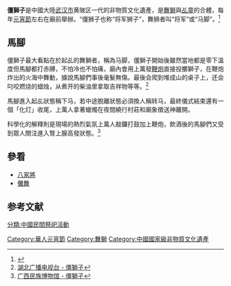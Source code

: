 '''僵獅子'''是中國大陸[[武汉市|武汉市]]黄陂区一代的非物質文化遺產，是[[舞獅|舞獅]]與[[乩童|乩童]]的合體，每年[[元宵節|元宵節]]左右在廟前舉辦。“僵狮子也称“将军狮子”，舞狮者叫“将军”或“马脚”。<ref>{{Cite web |url=http://blog.sina.com.cn/s/blog_4a8d967c0102w5yh.html?tj=1 |title=武汉市黎黄陂研究会副会长 - 神秘黄陂僵狮子，那些难解之谜 |access-date=2017-02-20 |archive-date=2019-08-01 |archive-url=https://web.archive.org/web/20190801213642/http://blog.sina.com.cn/s/blog_4a8d967c0102w5yh.html?tj=1 |dead-url=no }}</ref>

==馬腳==
僵獅子最大看點在於起乩的舞獅者，稱為马脚，僵獅子開始後雖然當地都是零下溫度但馬腳都打赤膊，不怕冷也不怕痛，廟內會用上萬發[[鞭炮|鞭炮]]直接投擲獅子，在鞭炮炸出的火海中舞動，據說馬腳們事後毫髮無傷。最後会爬到堆成山的桌子上，还会叼咬燃烧的蜡烛，从煮开的柴油里拿取吉祥物等等。<ref>[https://www.youtube.com/watch?v=cgDN2zar6Pc 湖北广播电视台 - 僵獅子]</ref>

馬腳進入起乩狀態稱下马，若中途脫離狀態必須換人稱转马，最終儀式結束還有一個「化灯」收尾，上萬人拿著蠟燭在夜間繞行村莊和廟象徵送神離開。

科學化的解釋則是現場的熱烈氣氛上萬人敲鑼打鼓加上鞭炮，飲酒後的馬腳們又受到眾人關注進入腎上腺高發狀態。<ref>[http://www.gxmn.org/news-6422.html 广西民族博物馆 - 僵獅子]{{Dead link|date=2019年12月 |bot=InternetArchiveBot |fix-attempted=yes }}</ref>


==參看==
*[[八家將|八家將]]
*[[儺舞|儺舞]]

==参考文献==
{{reflist}}
[[Category:華人元宵節|Category:華人元宵節]]
[[Category:舞獅|Category:舞獅]]
[[Category:中國國家級非物質文化遺產|Category:中國國家級非物質文化遺產]]
[[分類:中國民間祭祀活動|分類:中國民間祭祀活動]]